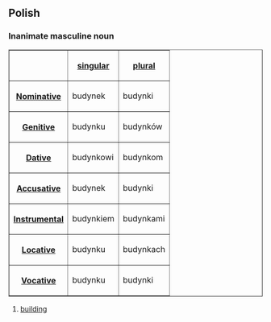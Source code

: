 ==Polish==
===Inanimate masculine noun===

<table border=1>
<tr><th><th>[[singular]]<th>[[plural]]</tr>
<tr><th>[[Nominative]]<td>budynek<td>budynki</tr>
<tr><th>[[Genitive]]<td>budynku<td>budynków</tr>
<tr><th>[[Dative]]<td>budynkowi<td>budynkom</tr>
<tr><th>[[Accusative]]<td>budynek<td>budynki</tr>
<tr><th>[[Instrumental]]<td>budynkiem<td>budynkami</tr>
<tr><th>[[Locative]]<td>budynku<td>budynkach</tr>
<tr><th>[[Vocative]]<td>budynku<td>budynki</tr>
</table>

#[[building]]